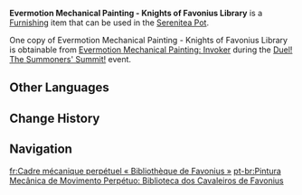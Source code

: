 {{Furnishing Infobox
|id             = 373387
|image          = Item Evermotion Mechanical Painting - Knights of Favonius Library.png
|category       = Landscape
|subcategory    = Ornament
|quality        = 4
|adeptal_energy = 90
|load           = 65
|reduced_load   = 47
|description    = Techniques from [[Fontaine]] have given this hanging painting a unique aesthetic, and the [[Genius Invokation TCG]] theme has also conferred great expressiveness upon it. When completed, it depicts the [[Knights of Favonius Library]].
|mention        = <!--Character 1;Character2 -->
|interaction    = 
|series         = Evermotion Mechanical Painting (Furnishing Series)
|source1        = [[Duel! The Summoners' Summit!/Evermotion Mechanical Painting: Invoker|Evermotion Mechanical Painting: Invoker]]
|event          = Duel! The Summoners' Summit!
|limited        = 1
}}
'''Evermotion Mechanical Painting - Knights of Favonius Library''' is a [[Furnishing]] item that can be used in the [[Serenitea Pot]].

One copy of Evermotion Mechanical Painting - Knights of Favonius Library is obtainable from [[Duel! The Summoners' Summit!/Evermotion Mechanical Painting: Invoker|Evermotion Mechanical Painting: Invoker]] during the [[Duel! The Summoners' Summit!]] event.

==Other Languages==
{{Other Languages
|en      = Evermotion Mechanical Painting - Knights of Favonius Library
|zhs     = 恒动械画-「骑士团图书馆」
|zhs_rm  = Héngdòng Xièhuà - "Qíshì-tuán Túshū-guǎn"
|zht     = 恆動械畫-「騎士團圖書館」
|zht_rm  = Héngdòng Xièhuà - "Jìshì-tuán Túshū-guǎn"
|zh_tl   = 
|ja      = からくり械画-「騎士団図書館」
|ja_rm   = Karakuri Kaiga - "Kishidan Toshokan"
|ja_tl   = Mechanical Machine Painting - "Knights Library"
|ko      = 무한동력 기계 화폭< >-< >「기사단 도서관」
|ko_rm   = 
|ko_tl   = 
|es      = Mecanopuzle de moción perpetua: Biblioteca de los Caballeros de Favonius
|es_tl   = Mechanical Perpetual Motion Puzzle: Library of the Knights of Favonius
|fr      = Cadre mécanique perpétuel «&nbsp;Bibliothèque de Favonius&nbsp;»
|fr_tl   = Perpetual Mechanical Frame "{{tt|Knights of Favonius|lit. Order of Favonius}} Library"
|ru      = Вечно движущаяся картина - Библиотека Ордо Фавониус
|ru_tl   = Ever-Moving Picture - {{Lex|Knights of Favonius|ru}} Library
|th      = ภาพเครื่องจักรนิรันดร์ - "ห้องสมุดกองอัศวิน"
|th_rm   = 
|th_tl   = 
|vi      = Tranh Máy Móc Vĩnh Cửu - Thư Viện Đội Kỵ Sĩ
|vi_tl   = 
|de      = Mechanisches Perpetuum-Mobile-Puzzle – „Ordensbibliothek“
|de_tl   = Mechanical Perpetual Motion Puzzle – "Order's Library"
|id      = Lukisan Mekanik Abadi - Perpustakaan Knights of Favonius
|id_tl   = Eternal Mechanical Painting - Knights of Favonius Library
|pt      = Pintura Mecânica de Movimento Perpétuo: Biblioteca dos Cavaleiros de Favonius
|pt_tl   = 
|tr      = Hareketli Mekanik Tablo - Favonius Şövalyeleri Kütüphanesi
|tr_tl   = 
|it      = Dipinto meccanico in movimento: Biblioteca dei Cavalieri di Favonius
|it_tl   = 
}}

==Change History==
{{Change History|3.7}}

==Navigation==
{{Furnishing Navbox|/exterior}}

[[fr:Cadre mécanique perpétuel « Bibliothèque de Favonius »]]
[[pt-br:Pintura Mecânica de Movimento Perpétuo: Biblioteca dos Cavaleiros de Favonius]]